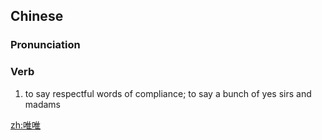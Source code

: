 ==Chinese==
{{zh-forms}}

===Pronunciation===
{{zh-pron
|m=wéiwéi,wěiwěi,2nb=common variant
|c=wai2 wai2
|cat=v
}}

===Verb===
{{zh-verb}}

# {{lb|zh|archaic}} to say respectful words of compliance; to say a bunch of yes sirs and madams

[[zh:唯唯]]
